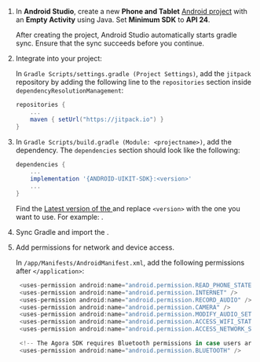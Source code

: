 <PlatformWrapper platform="android">

1.  In **Android Studio**, create a new **Phone and Tablet** [Android project](https://developer.android.com/studio/projects/create-project) with an **Empty Activity** using Java. Set **Minimum SDK** to **API 24**.

    After creating the project, Android Studio automatically starts gradle sync. Ensure that the sync succeeds before you continue.

2.  Integrate <Vg k="UIK" /> into your project:

    In `Gradle Scripts/settings.gradle (Project Settings)`, add the `jitpack` repository by adding the following line to the `repositories` section inside `dependencyResolutionManagement`:

    ``` gradle
    repositories {
        ...
        maven { setUrl("https://jitpack.io") }
    }
    ```

3.  In `Gradle Scripts/build.gradle (Module: <projectname>)`, add the  dependency. The `dependencies` section should look like the following:

    ``` groovy
    dependencies {
        ...
        implementation '{ANDROID-UIKIT-SDK}:<version>'
        ...
    }
    ```

    Find the [Latest version of the ](https://jitpack.io/#com.github.AgoraIO-Community/Android-UIKIT) and replace `<version>` with the one you want to use. For example: <Vg k = "ANDROID_UIKIT_VERSION"/>.

4.  Sync Gradle and import the <Vg k="UIK" />.

5.  Add permissions for network and device access.

    In `/app/Manifests/AndroidManifest.xml`, add the following permissions after `</application>`:

    ``` gradle
     <uses-permission android:name="android.permission.READ_PHONE_STATE"/>
     <uses-permission android:name="android.permission.INTERNET" />
     <uses-permission android:name="android.permission.RECORD_AUDIO" />
     <uses-permission android:name="android.permission.CAMERA" />
     <uses-permission android:name="android.permission.MODIFY_AUDIO_SETTINGS" />
     <uses-permission android:name="android.permission.ACCESS_WIFI_STATE" />
     <uses-permission android:name="android.permission.ACCESS_NETWORK_STATE" />

     <!-- The Agora SDK requires Bluetooth permissions in case users are using Bluetooth devices.-->
     <uses-permission android:name="android.permission.BLUETOOTH" />
    ```

</PlatformWrapper>
